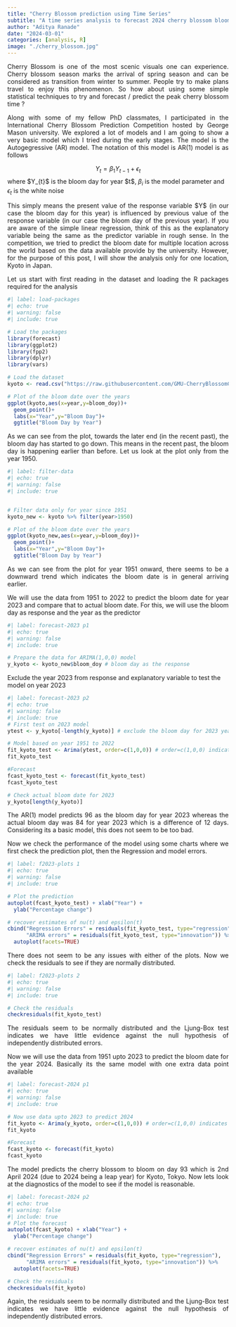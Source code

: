 ```yaml
---
title: "Cherry Blossom prediction using Time Series"
subtitle: "A time series analysis to forecast 2024 cherry blossom bloom date"
author: "Aditya Ranade"
date: "2024-03-01"
categories: [analysis, R]
image: "./cherry_blossom.jpg"
---
```


::: {style="text-align: justify"}
Cherry Blossom is one of the most scenic visuals one can experience. Cherry blossom season marks the arrival of spring season and can be considered as transition from winter to summer. People try to make plans travel to enjoy this phenomenon. So how about using some simple statistical techniques to try and forecast / predict the peak cherry blossom time ?
:::

::: {style="text-align: justify"}
Along with some of my fellow PhD classmates, I participated in the International Cherry Blossom Prediction Competition hosted by George Mason university. We explored a lot of models and I am going to show a very basic model which I tried during the early stages. The model is the Autogegressive (AR) model. The notation of this model is AR(1) model is as follows
:::

$$
Y_{t} = \beta_{1} Y_{t-1} + \epsilon_{t}
$$ where \$Y\_{t}\$ is the bloom day for year \$t\$, $\beta_{i}$ is the model parameter and $\epsilon_{t}$ is the white noise

::: {style="text-align: justify"}
This simply means the present value of the response variable \$Y\$ (in our case the bloom day for this year) is influenced by previous value of the response variable (in our case the bloom day of the previous year). If you are aware of the simple linear regression, think of this as the explanatory variable being the same as the predictor variable in rough sense. In the competition, we tried to predict the bloom date for multiple location across the world based on the data available provide by the university. However, for the purpose of this post, I will show the analysis only for one location, Kyoto in Japan.
:::

::: {style="text-align: justify"}
Let us start with first reading in the dataset and loading the R packages required for the analysis
:::

```r
#| label: load-packages
#| echo: true
#| warning: false
#| include: true

# Load the packages
library(forecast)
library(ggplot2)
library(fpp2)
library(dplyr)
library(vars)

# Load the dataset
kyoto <- read.csv("https://raw.githubusercontent.com/GMU-CherryBlossomCompetition/peak-bloom-prediction/main/data/kyoto.csv",header=T)

# Plot of the bloom date over the years
ggplot(kyoto,aes(x=year,y=bloom_doy))+
  geom_point()+
  labs(x="Year",y="Bloom Day")+
  ggtitle("Bloom Day by Year")
```

::: {style="text-align: justify"}
As we can see from the plot, towards the later end (in the recent past), the bloom day has started to go down. This means in the recent past, the bloom day is happening earlier than before. Let us look at the plot only from the year 1950.
:::

```r
#| label: filter-data
#| echo: true
#| warning: false
#| include: true


# Filter data only for year since 1951
kyoto_new <- kyoto %>% filter(year>1950)

# Plot of the bloom date over the years
ggplot(kyoto_new,aes(x=year,y=bloom_doy))+
  geom_point()+
  labs(x="Year",y="Bloom Day")+
  ggtitle("Bloom Day by Year")

```

::: {style="text-align: justify"}
As we can see from the plot for year 1951 onward, there seems to be a downward trend which indicates the bloom date is in general arriving earlier.
:::

::: {style="text-align: justify"}
We will use the data from 1951 to 2022 to predict the bloom date for year 2023 and compare that to actual bloom date. For this, we will use the bloom day as response and the year as the predictor
:::

```r
#| label: forecast-2023 p1
#| echo: true
#| warning: false
#| include: true

# Prepare the data for ARIMA(1,0,0) model
y_kyoto <- kyoto_new$bloom_doy # bloom day as the response
```

Exclude the year 2023 from response and explanatory variable to test the model on year 2023

```r
#| label: forecast-2023 p2
#| echo: true
#| warning: false
#| include: true
# First test on 2023 model
ytest <- y_kyoto[-length(y_kyoto)] # exclude the bloom day for 2023 year

# Model based on year 1951 to 2022
fit_kyoto_test <- Arima(ytest, order=c(1,0,0)) # order=c(1,0,0) indicates AR(1) model
fit_kyoto_test

#Forecast
fcast_kyoto_test <- forecast(fit_kyoto_test)
fcast_kyoto_test

# Check actual bloom date for 2023
y_kyoto[length(y_kyoto)] 

```

::: {style="text-align: justify"}
The AR(1) model predicts 96 as the bloom day for year 2023 whereas the actual bloom day was 84 for year 2023 which is a difference of 12 days. Considering its a basic model, this does not seem to be too bad.
:::

::: {style="text-align: justify"}
Now we check the performance of the model using some charts where we first check the prediction plot, then the Regression and model errors.
:::

```r
#| label: f2023-plots 1
#| echo: true
#| warning: false
#| include: true

# Plot the prediction
autoplot(fcast_kyoto_test) + xlab("Year") +
  ylab("Percentage change")

# recover estimates of nu(t) and epsilon(t) 
cbind("Regression Errors" = residuals(fit_kyoto_test, type="regression"),
      "ARIMA errors" = residuals(fit_kyoto_test, type="innovation")) %>%
  autoplot(facets=TRUE)

```

::: {style="text-align: justify"}
There does not seem to be any issues with either of the plots. Now we check the residuals to see if they are normally distributed.
:::

```r
#| label: f2023-plots 2
#| echo: true
#| warning: false
#| include: true

# Check the residuals
checkresiduals(fit_kyoto_test)
```

::: {style="text-align: justify"}
The residuals seem to be normally distributed and the Ljung-Box test indicates we have little evidence against the null hypothesis of independently distributed errors.
:::

::: {style="text-align: justify"}
Now we will use the data from 1951 upto 2023 to predict the bloom date for the year 2024. Basically its the same model with one extra data point available
:::

```r
#| label: forecast-2024 p1
#| echo: true
#| warning: false
#| include: true

# Now use data upto 2023 to predict 2024
fit_kyoto <- Arima(y_kyoto, order=c(1,0,0)) # order=c(1,0,0) indicates AR(1) model
fit_kyoto

#Forecast
fcast_kyoto <- forecast(fit_kyoto)
fcast_kyoto
```

::: {style="text-align: justify"}
The model predicts the cherry blossom to bloom on day 93 which is 2nd April 2024 (due to 2024 being a leap year) for Kyoto, Tokyo. Now lets look at the diagnostics of the model to see if the model is reasonable.
:::

```r
#| label: forecast-2024 p2
#| echo: true
#| warning: false
#| include: true
# Plot the forecast
autoplot(fcast_kyoto) + xlab("Year") +
  ylab("Percentage change")

# recover estimates of nu(t) and epsilon(t) 
cbind("Regression Errors" = residuals(fit_kyoto, type="regression"),
      "ARIMA errors" = residuals(fit_kyoto, type="innovation")) %>%
  autoplot(facets=TRUE)

# Check the residuals
checkresiduals(fit_kyoto)
```

::: {style="text-align: justify"}
Again, the residuals seem to be normally distributed and the Ljung-Box test indicates we have little evidence against the null hypothesis of independently distributed errors.
:::
